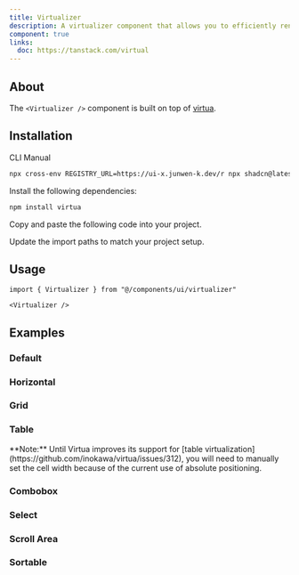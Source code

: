 ```yaml
---
title: Virtualizer
description: A virtualizer component that allows you to efficiently render large lists and tabular data.
component: true
links:
  doc: https://tanstack.com/virtual
---
```


<ComponentPreview name="virtualizer-demo" />

## About

The `<Virtualizer />` component is built on top of [virtua](https://github.com/inokawa/virtua).

## Installation

<Tabs defaultValue="cli">
  <TabsList>
    <TabsTrigger value="cli">CLI</TabsTrigger>
    <TabsTrigger value="manual">Manual</TabsTrigger>
  </TabsList>
<TabsContent value="cli">

```bash
npx cross-env REGISTRY_URL=https://ui-x.junwen-k.dev/r npx shadcn@latest add virtualizer
```

</TabsContent>

<TabsContent value="manual">

<Steps>

<Step>Install the following dependencies:</Step>

```bash
npm install virtua
```

<Step>Copy and paste the following code into your project.</Step>

<ComponentSource name="virtualizer" />

<Step>Update the import paths to match your project setup.</Step>

</Steps>

</TabsContent>

</Tabs>

## Usage

```tsx
import { Virtualizer } from "@/components/ui/virtualizer"
```

```tsx
<Virtualizer />
```

## Examples

### Default

<ComponentPreview name="virtualizer-demo" />

### Horizontal

<ComponentPreview name="virtualizer-horizontal" />

### Grid

<ComponentPreview name="virtualizer-grid" />

### Table

<ComponentPreview name="virtualizer-table" />

<Callout className="mt-6">
**Note:** Until Virtua improves its support for [table virtualization](https://github.com/inokawa/virtua/issues/312), you will need to manually set the cell width because of the current use of absolute positioning.

</Callout>

### Combobox

<ComponentPreview name="virtualizer-combobox" />

### Select

<ComponentPreview name="virtualizer-select" />

### Scroll Area

<ComponentPreview name="virtualizer-scroll-area" />

### Sortable

<ComponentPreview name="virtualizer-sortable" />
